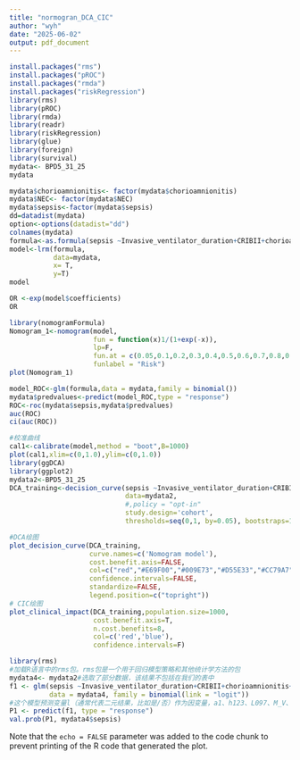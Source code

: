 ```yaml
---
title: "normogran_DCA_CIC"
author: "wyh"
date: "2025-06-02"
output: pdf_document
---
```


```r
install.packages("rms")
install.packages("pROC")
install.packages("rmda")
install.packages("riskRegression")
library(rms)
library(pROC)
library(rmda)
library(readr)
library(riskRegression)
library(glue)
library(foreign)
library(survival)
mydata<- BPD5_31_25
mydata
```
```r
mydata$chorioamnionitis<- factor(mydata$chorioamnionitis)
mydata$NEC<- factor(mydata$NEC)
mydata$sepsis<-factor(mydata$sepsis)
dd=datadist(mydata)
option<-options(datadist="dd")
colnames(mydata)
formula<-as.formula(sepsis ~Invasive_ventilator_duration+CRIBII+chorioamnionitis+NEC)
model<-lrm(formula,
           data=mydata,
           x= T,
           y=T)
model
```
```r
OR <-exp(model$coefficients)
OR
```
```r
library(nomogramFormula)
Nomogram_1<-nomogram(model,
                     fun = function(x)1/(1+exp(-x)),
                     lp=F,
                     fun.at = c(0.05,0.1,0.2,0.3,0.4,0.5,0.6,0.7,0.8,0.9,0.95,0.99),
                     funlabel = "Risk")
plot(Nomogram_1)
```
```r
model_ROC<-glm(formula,data = mydata,family = binomial())
mydata$predvalues<-predict(model_ROC,type = "response")
ROC<-roc(mydata$sepsis,mydata$predvalues)
auc(ROC)
ci(auc(ROC))
```

```r
#校准曲线
cal1<-calibrate(model,method = "boot",B=1000)
plot(cal1,xlim=c(0,1.0),ylim=c(0,1.0))
library(ggDCA)
library(ggplot2)
mydata2<-BPD5_31_25
DCA_training<-decision_curve(sepsis ~Invasive_ventilator_duration+CRIBII+chorioamnionitis+NEC,
                             data=mydata2,
                             #,policy = "opt-in"
                             study.design='cohort',
                             thresholds=seq(0,1, by=0.05), bootstraps=1000)
```
```r
#DCA绘图
plot_decision_curve(DCA_training,
                    curve.names=c('Nomogram model'),
                    cost.benefit.axis=FALSE,
                    col=c("red","#E69F00","#009E73","#D55E33","#CC79A7"),
                    confidence.intervals=FALSE,
                    standardize=FALSE,
                    legend.position=c("topright"))
# CIC绘图
plot_clinical_impact(DCA_training,population.size=1000,
                     cost.benefit.axis=T,
                     n.cost.benefits=8,
                     col=c('red','blue'),
                     confidence.intervals=F)

```
```r
library(rms) 
#加载R语言中的rms包。rms包是一个用于回归模型策略和其他统计学方法的包
mydata4<- mydata2#选取了部分数据，该结果不包括在我们的表中
f1 <- glm(sepsis ~Invasive_ventilator_duration+CRIBII+chorioamnionitis+NEC, 
          data = mydata4, family = binomial(link = "logit")) 
#这个模型预测变量l（通常代表二元结果，比如是/否）作为因变量，a1、h123、L097、M_V、wc111和p1495作为自变量。这里使用的是binomial分布（二项分布），链接函数为logit，代表是一个逻辑回归模型。这个模型是用Train数据集来拟合的。
P1 <- predict(f1, type = "response")
val.prob(P1, mydata4$sepsis)
```


Note that the `echo = FALSE` parameter was added to the code chunk to prevent printing of the R code that generated the plot.
